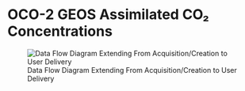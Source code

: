 # OCO-2 GEOS Assimilated CO₂ Concentrations

![Data Flow Diagram Extending From Acquisition/Creation to User Delivery](./media/oco2geos-co2-daygrid-v10r_Data_Flow.png)